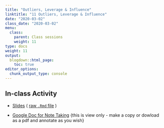 ```yaml
---
title: "Outliers, Leverage & Influence"
linktitle: "11 Outliers, Leverage & Influence"
date: "2020-03-02"
class_date: "2020-03-02"
menu:
  class:
    parent: Class sessions
    weight: 11
type: docs
weight: 11
output:
  blogdown::html_page:
    toc: true
editor_options: 
  chunk_output_type: console
---
```


## In-class Activity

- [Slides](http://sds291.netlify.com/11/11_Lecture_Slides.html) ( [raw `.Rmd` file](http://sds291.netlify.com/11/11_Lecture_Slides.rmd) )

- [Google Doc for Note Taking](https://docs.google.com/document/d/177QFw45yhkvJvaeU1fYGu5QiLLbY2pRxT2_Ipa2qmQY/edit?usp=sharing) {this is view only - make a copy or dowload as a pdf and annotate as you wish}
